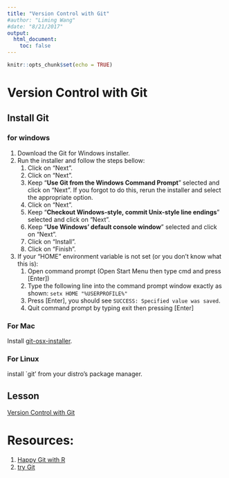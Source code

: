 ```yaml
---
title: "Version Control with Git"
#author: "Liming Wang"
#date: "8/21/2017"
output: 
  html_document:
    toc: false
---
```


```r
knitr::opts_chunk$set(echo = TRUE)
```

# Version Control with Git

## Install Git {#install-git}

### for windows
1. Download the Git for Windows installer.
1. Run the installer and follow the steps bellow:
    1. Click on "Next".
    1. Click on "Next".
    1. Keep "**Use Git from the Windows Command Prompt**" selected and click on "Next". If you forgot to do this, rerun the installer and select the appropriate option.
    1. Click on "Next".
    1. Keep "**Checkout Windows-style, commit Unix-style line endings**" selected and click on "Next".
    1. Keep "**Use Windows' default console window**" selected and click on "Next".
    1. Click on "Install".
    1. Click on "Finish".
1. If your "HOME" environment variable is not set (or you don't know what this is):
    1. Open command prompt (Open Start Menu then type cmd and press [Enter])
    1. Type the following line into the command prompt window exactly as shown:
         `setx HOME "%USERPROFILE%"`
    1. Press [Enter], you should see `SUCCESS: Specified value was saved`.
    1. Quit command prompt by typing exit then pressing [Enter]

### For Mac 
Install [git-osx-installer](https://sourceforge.net/projects/git-osx-installer/files/).

### For Linux 
install `git' from your distro's package manager.

## Lesson
[Version Control with Git](http://swcarpentry.github.io/git-novice/)

# Resources:
1. [Happy Git with R](http://happygitwithr.com/)
1. [try Git](https://try.github.io)

